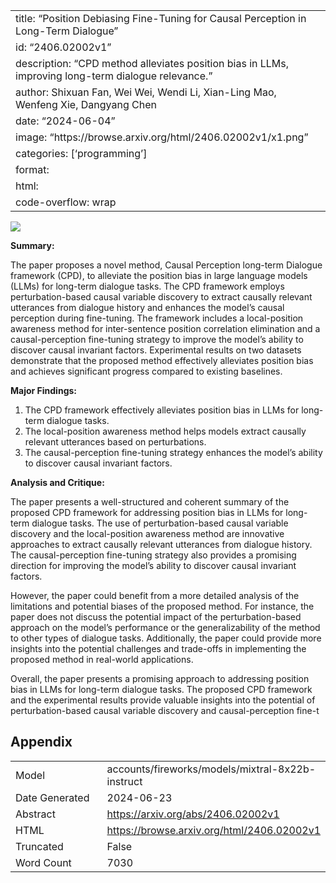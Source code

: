 
---
title: "Position Debiasing Fine-Tuning for Causal Perception in Long-Term Dialogue"
id: "2406.02002v1"
description: "CPD method alleviates position bias in LLMs, improving long-term dialogue relevance."
author: Shixuan Fan, Wei Wei, Wendi Li, Xian-Ling Mao, Wenfeng Xie, Dangyang Chen
date: "2024-06-04"
image: "https://browse.arxiv.org/html/2406.02002v1/x1.png"
categories: ['programming']
format:
  html:
    code-overflow: wrap
---

![](https://browse.arxiv.org/html/2406.02002v1/x1.png)

**Summary:**

The paper proposes a novel method, Causal Perception long-term Dialogue framework (CPD), to alleviate the position bias in large language models (LLMs) for long-term dialogue tasks. The CPD framework employs perturbation-based causal variable discovery to extract causally relevant utterances from dialogue history and enhances the model's causal perception during fine-tuning. The framework includes a local-position awareness method for inter-sentence position correlation elimination and a causal-perception fine-tuning strategy to improve the model's ability to discover causal invariant factors. Experimental results on two datasets demonstrate that the proposed method effectively alleviates position bias and achieves significant progress compared to existing baselines.

**Major Findings:**

1. The CPD framework effectively alleviates position bias in LLMs for long-term dialogue tasks.
2. The local-position awareness method helps models extract causally relevant utterances based on perturbations.
3. The causal-perception fine-tuning strategy enhances the model's ability to discover causal invariant factors.

**Analysis and Critique:**

The paper presents a well-structured and coherent summary of the proposed CPD framework for addressing position bias in LLMs for long-term dialogue tasks. The use of perturbation-based causal variable discovery and the local-position awareness method are innovative approaches to extract causally relevant utterances from dialogue history. The causal-perception fine-tuning strategy also provides a promising direction for improving the model's ability to discover causal invariant factors.

However, the paper could benefit from a more detailed analysis of the limitations and potential biases of the proposed method. For instance, the paper does not discuss the potential impact of the perturbation-based approach on the model's performance or the generalizability of the method to other types of dialogue tasks. Additionally, the paper could provide more insights into the potential challenges and trade-offs in implementing the proposed method in real-world applications.

Overall, the paper presents a promising approach to addressing position bias in LLMs for long-term dialogue tasks. The proposed CPD framework and the experimental results provide valuable insights into the potential of perturbation-based causal variable discovery and causal-perception fine-t

## Appendix

|          |          |
|----------|----------|
| Model     | accounts/fireworks/models/mixtral-8x22b-instruct       |
| Date Generated     | 2024-06-23       |
| Abstract | [https://arxiv.org/abs/2406.02002v1](https://arxiv.org/abs/2406.02002v1)        |
| HTML     | [https://browse.arxiv.org/html/2406.02002v1](https://browse.arxiv.org/html/2406.02002v1)       |
| Truncated       | False       |
| Word Count       | 7030       |